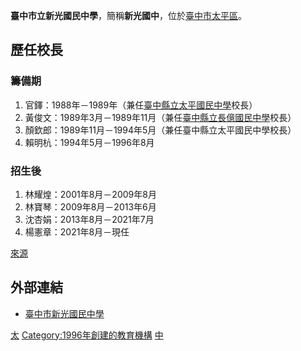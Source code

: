{{Infobox School
| name = 臺中市立新光國民中學
| other_name = Taichung Municipal <br>Shin-Kuang Junior High School
| image = 
| motto = 
| established = 1996年
| type = 公立，
| religion = 
| affiliation = 
| district = {{TWN}}[[臺中市|臺中市]][[太平區_(臺中市)|太平區]] 
| grades = 國中48班
| president = 
| principal =楊憲章
| dean = 
| college = 
| house = 
| sc =
| cs =  
| faculty = 教職員共200名
| staff = 
| students = 
| athletics = 
| conference = 
| colors = 
| mascot = 
| magazine = 
| free_label = 校別
| free_text = 男女同校
| free_label2 = 校地面積
| free_text2 = 2.7869[[公頃|公頃]] 
| free_label3 = 
| free_text3 = 
| address = 臺中市太平區樹德九街139號
| tel = +886-4-2395-7597
| fax = +886-4-2395-7596
| mail = 
| website = https://skjh.tc.edu.tw/
}}

'''臺中市立新光國民中學'''，簡稱'''新光國中'''，位於[[臺中市|臺中市]][[太平區_(臺中市)|太平區]]。

== 歷任校長 ==
=== 籌備期 ===
#官鐸：1988年－1989年（兼任[[臺中市立太平國民中學|臺中縣立太平國民中學]]校長）
#黃俊文：1989年3月－1989年11月（兼任[[臺中市立長億高級中學|臺中縣立長億國民中學]]校長）
#顏欽郎：1989年11月－1994年5月（兼任臺中縣立太平國民中學校長）
#賴明杭：1994年5月－1996年8月

=== 招生後 ===
#林耀煌：2001年8月－2009年8月
#林寶琴：2009年8月－2013年6月
#沈杏娟：2013年8月－2021年7月
#楊憲章：2021年8月－現任

[http://www.skjh.tc.edu.tw/ 來源] {{Wayback|url=http://www.skjh.tc.edu.tw/ |date=20120920152950 }}

==外部連結==
*[http://www.skjh.tc.edu.tw/ 臺中市新光國民中學] {{Wayback|url=http://www.skjh.tc.edu.tw/ |date=20120920152950 }}

{{臺中市國民中小學}}
{{TW-edu-stub}}

[[Category:臺中市立國民中學|太]]
[[Category:1996年創建的教育機構|Category:1996年創建的教育機構]]
[[Category:太平區學校_(臺灣)|中]]